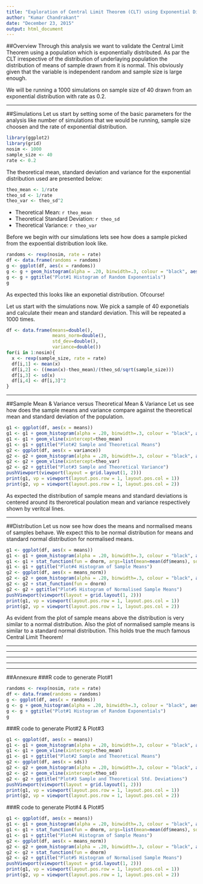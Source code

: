 ```yaml
---
title: "Exploration of Central Limit Theorem (CLT) using Exponential Distribution"
author: "Kumar Chandrakant"
date: "December 23, 2015"
output: html_document
---
```


##Overview
Through this analysis we want to validate the Central Limit Theorem using a population which is exponentially distributed. As par the CLT irrespective of the distribution of underlaying population the distribution of means of sample drawn from it is normal. This obviously given that the variable is independent random and sample size is large enough.

We will be running a 1000 simulations on sample size of 40 drawn from an exponential distribution with rate as 0.2.

******

##Simulations
Let us start by setting some of the basic parameters for the analysis like number of simulations that we would be running, sample size choosen and the rate of exponential distribution.
```r
library(ggplot2)
library(grid)
nosim <- 1000
sample_size <- 40
rate <- 0.2
```

The theoretical mean, standard deviation and variance for the exponential distribution used are presented below:
```r
theo_mean <- 1/rate
theo_sd <- 1/rate
theo_var <- theo_sd^2
```
- Theoretical Mean: `r theo_mean`
- Theoretical Standard Deviation: `r theo_sd`
- Theoretical Variance: `r theo_var`

Before we begin with our simulations lets see how does a sample picked from the expoential distribution look like.
```r
randoms <- rexp(nosim, rate = rate)
df <- data.frame(randoms = randoms)
g <- ggplot(df, aes(x = randoms)) 
g <- g + geom_histogram(alpha = .20, binwidth=.3, colour = "black", aes(y = ..density..))
g <- g + ggtitle("Plot#1 Histogram of Random Exponentials")
g
```

As expected this looks like an exponetial distribution. Ofcourse!

Let us start with the simulations now. We pick a sample of 40 exponetials and calculate their mean and standard deviation. This will be repeated a 1000 times.
```r
df <- data.frame(means=double(),
                 means_norm=double(),
                 std_dev=double(),
                 variance=double())
for(i in 1:nosim){
  x <- rexp(sample_size, rate = rate)
  df[i,1] <- mean(x)
  df[i,2] <- ((mean(x)-theo_mean)/(theo_sd/sqrt(sample_size)))
  df[i,3] <- sd(x)
  df[i,4] <- df[i,3]^2
}
```

******

##Sample Mean  & Variance versus Theoretical Mean & Variance
Let us see how does the sample means and variance compare against the theoretical mean and standard deviation of the population.
```r
g1 <- ggplot(df, aes(x = means)) 
g1 <- g1 + geom_histogram(alpha = .20, binwidth=.3, colour = "black", aes(y = ..density..))
g1 <- g1 + geom_vline(xintercept=theo_mean)
g1 <- g1 + ggtitle("Plot#2 Sample and Theoretical Means")
g2 <- ggplot(df, aes(x = variance)) 
g2 <- g2 + geom_histogram(alpha = .20, binwidth=.3, colour = "black", aes(y = ..density..))
g2 <- g2 + geom_vline(xintercept=theo_var)
g2 <- g2 + ggtitle("Plot#3 Sample and Theoretical Variance")
pushViewport(viewport(layout = grid.layout(1, 2)))
print(g1, vp = viewport(layout.pos.row = 1, layout.pos.col = 1))
print(g2, vp = viewport(layout.pos.row = 1, layout.pos.col = 2))
```

As expected the distribution of sample means and standard deviations is centered around its theroretical poulation mean and variance respectively shown by veritcal lines.

******

##Distribution
Let us now see how does the means and normalised means of samples behave. We expect this to be normal distribution for means and standard normal distribution for normalised means.
```r
g1 <- ggplot(df, aes(x = means)) 
g1 <- g1 + geom_histogram(alpha = .20, binwidth=.3, colour = "black", aes(y = ..density..)) 
g1 <- g1 + stat_function(fun = dnorm, args=list(mean=mean(df$means), sd=sd(df$means)))
g1 <- g1 + ggtitle("Plot#4 Histogram of Sample Means")
g2 <- ggplot(df, aes(x = means_norm)) 
g2 <- g2 + geom_histogram(alpha = .20, binwidth=.3, colour = "black", aes(y = ..density..)) 
g2 <- g2 + stat_function(fun = dnorm)
g2 <- g2 + ggtitle("Plot#5 Histogram of Normalised Sample Means")
pushViewport(viewport(layout = grid.layout(1, 2)))
print(g1, vp = viewport(layout.pos.row = 1, layout.pos.col = 1))
print(g2, vp = viewport(layout.pos.row = 1, layout.pos.col = 2))
```

As evident from the plot of sample means above the distribution is very similar to a normal distribution. Also the plot of normalised sample means is similar to a standard normal distribution. This holds true the much famous Central Limit Theorem!

******
******
******
******
******

##Annexure
###R code to generate Plot#1
```r
randoms <- rexp(nosim, rate = rate)
df <- data.frame(randoms = randoms)
g <- ggplot(df, aes(x = randoms)) 
g <- g + geom_histogram(alpha = .20, binwidth=.3, colour = "black", aes(y = ..density..))
g <- g + ggtitle("Plot#1 Histogram of Random Exponentials")
g
```

###R code to generate Plot#2 & Plot#3
```r
g1 <- ggplot(df, aes(x = means)) 
g1 <- g1 + geom_histogram(alpha = .20, binwidth=.3, colour = "black", aes(y = ..density..))
g1 <- g1 + geom_vline(xintercept=theo_mean)
g1 <- g1 + ggtitle("Plot#2 Sample and Theoretical Means")
g2 <- ggplot(df, aes(x = sds)) 
g2 <- g2 + geom_histogram(alpha = .20, binwidth=.3, colour = "black", aes(y = ..density..))
g2 <- g2 + geom_vline(xintercept=theo_sd)
g2 <- g2 + ggtitle("Plot#3 Sample and Theoretical Std. Deviations")
pushViewport(viewport(layout = grid.layout(1, 2)))
print(g1, vp = viewport(layout.pos.row = 1, layout.pos.col = 1))
print(g2, vp = viewport(layout.pos.row = 1, layout.pos.col = 2))
```

###R code to generate Plot#4 & Plot#5
```r
g1 <- ggplot(df, aes(x = means)) 
g1 <- g1 + geom_histogram(alpha = .20, binwidth=.3, colour = "black", aes(y = ..density..)) 
g1 <- g1 + stat_function(fun = dnorm, args=list(mean=mean(df$means), sd=sd(df$means)))
g1 <- g1 + ggtitle("Plot#4 Histogram of Sample Means")
g2 <- ggplot(df, aes(x = means_norm)) 
g2 <- g2 + geom_histogram(alpha = .20, binwidth=.3, colour = "black", aes(y = ..density..)) 
g2 <- g2 + stat_function(fun = dnorm)
g2 <- g2 + ggtitle("Plot#5 Histogram of Normalised Sample Means")
pushViewport(viewport(layout = grid.layout(1, 2)))
print(g1, vp = viewport(layout.pos.row = 1, layout.pos.col = 1))
print(g2, vp = viewport(layout.pos.row = 1, layout.pos.col = 2))
```
